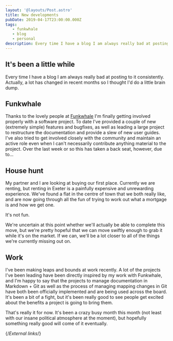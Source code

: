 ```yaml
---
layout: '@layouts/Post.astro'
title: New developments
pubDate: 2019-04-17T23:00:00.000Z
tags:
   - funkwhale
   - blog
   - personal
description: Every time I have a blog I am always really bad at posting to it consistently. Actually, a lot has changed in recent months so I thought I'd do a little brain dump.
---
```


## It's been a little while

Every time I have a blog I am always really bad at posting to it consistently. Actually, a lot has changed in recent months so I thought I'd do a little brain dump.

## Funkwhale

Thanks to the lovely people at [Funkwhale][funkwhale] I'm finally getting involved properly with a software project. To date I've provided a couple of new (extremely simple) features and bugfixes, as well as leading a large project to restructure the documentation and provide a slew of new user guides. I've also tried to get involved closely with the community and maintain an active role even when I can't necessarily contribute anything material to the project. Over the last week or so this has taken a back seat, however, due to…

## House hunt

My partner and I are looking at buying our first place. Currently we are renting, but renting in Exeter is a painfully expensive and unrewarding experience. We've found a flat in the centre of town that we both really like, and are now going through all the fun of trying to work out what a mortgage is and how we get one.

It's not fun.

We're uncertain at this point whether we'll actually be able to complete this move, but we're pretty hopeful that we can move swiftly enough to grab it while it's on the market. If we can, we'll be a lot closer to all of the things we're currently missing out on.

## Work

I've been making leaps and bounds at work recently. A lot of the projects I've been leading have been directly inspired by my work with Funkwhale, and I'm happy to say that the projects to manage documentation in Markdown + Git as well as the process of managing mapping changes in Git have both been officially implemented and are being used across the board. It's been a bit of a fight, but it's been really good to see people get excited about the benefits a project is going to bring them.

That's really it for now. It's been a crazy busy month this month (not least with our insane political atmosphere at the moment), but hopefully something really good will come of it eventually.

{/*External links*/}

[funkwhale]: https://funkwhale.audio
